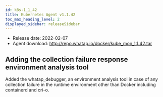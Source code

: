 ```yaml
---
id: k8s-1_1_42
title: Kubernetes Agent v1.1.42
toc_max_heading_level: 2
displayed_sidebar: releaseSidebar
---
```



-   Release date: 2022-02-07
-   Agent download: http://repo.whatap.io/docker/kube_mon_1.1.42.tar

## Adding the collection failure response environment analysis tool

Added the whatap_debugger, an environment analysis tool in case of any collection failure in the runtime environment other than Docker including containerd and cri-o. 
